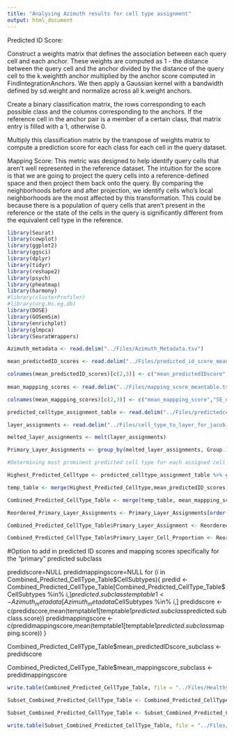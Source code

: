 ```yaml
---
title: "Analysing Azimuth results for cell type assignment"
output: html_document
---
```


Predicted ID Score: 

Construct a weights matrix that defines the association between each query cell and each anchor. These weights are computed as 1 - the distance between the query cell and the anchor divided by the distance of the query cell to the k.weightth anchor multiplied by the anchor score computed in FindIntegrationAnchors. We then apply a Gaussian kernel with a bandwidth defined by sd.weight and normalize across all k.weight anchors.

Create a binary classification matrix, the rows corresponding to each possible class and the columns corresponding to the anchors. If the reference cell in the anchor pair is a member of a certain class, that matrix entry is filled with a 1, otherwise 0.

Multiply this classification matrix by the transpose of weights matrix to compute a prediction score for each class for each cell in the query dataset.


Mapping Score: This metric was designed to help identify query cells that aren't well represented in the reference dataset. The intuition for the score is that we are going to project the query cells into a reference-defined space and then project them back onto the query. By comparing the neighborhoods before and after projection, we identify cells who's local neighborhoods are the most affected by this transformation. This could be because there is a population of query cells that aren't present in the reference or the state of the cells in the query is significantly different from the equivalent cell type in the reference.

```R
library(Seurat)
library(cowplot)
library(ggplot2)
library(ggsci)
library(dplyr)
library(tidyr)
library(reshape2)
library(psych)
library(pheatmap)
library(harmony)
#library(clusterProfiler)
#library(org.Hs.eg.db)
library(DOSE)
library(GOSemSim)
library(enrichplot)
library(glmpca)
library(SeuratWrappers)

Azimuth_metadata <- read.delim("../Files/Azimuth_Metadata.tsv")

mean_predictedID_scores <- read.delim("../Files/predicted_id_score_meantable.tsv")

colnames(mean_predictedID_scores)[c(2,3)] <- c("mean_predictedIDscore","SE_mean_predictedIDscore") 
  
mean_mappping_scores <- read.delim("../Files/mapping_score_meantable.tsv")

colnames(mean_mappping_scores)[c(2,3)] <- c("mean_mappping_score","SE_mean_mappping_score") 

predicted_celltype_assignment_table <- read.delim("../Files/predictedcelltype_compositiontable.tsv")

layer_assignments <- read.delim("../Files/cell_type_to_layer_for_jacob_sc_conts_05202022.csv", sep = ",")

melted_layer_assignments <- melt(layer_assignments)

Primary_Layer_Assignments <- group_by(melted_layer_assignments, Group.1) %>% filter(value == max(value))

```


```R

#Determining most prominent predicted cell type for each assigned cell cluster

Highest_Predicted_Celltype <- predicted_celltype_assignment_table %>% group_by(CellSubtypes) %>% filter(predictedsubclasspercentage == max(predictedsubclasspercentage))

temp_table <- merge(Highest_Predicted_Celltype,mean_predictedID_scores)

Combined_Predicted_CellType_Table <- merge(temp_table, mean_mappping_scores)

Reordered_Primary_Layer_Assignments <- Primary_Layer_Assignments[order(match(Primary_Layer_Assignments$Group.1, Combined_Predicted_CellType_Table$CellSubtypes)),]

Combined_Predicted_CellType_Table$Primary_Layer_Assignment <- Reordered_Primary_Layer_Assignments$variable

Combined_Predicted_CellType_Table$Primary_Layer_Cell_Proportion <- Reordered_Primary_Layer_Assignments$value

```

#Option to add in predicted ID scores and mapping scores specifically for the "primary" predicted subclass

predidscore=NULL
predidmappingscore=NULL
for (i in Combined_Predicted_CellType_Table$CellSubtypes){
  predid <- Combined_Predicted_CellType_Table[Combined_Predicted_CellType_Table$CellSubtypes %in% i,]$predicted.subclass
  temptable1 <- Azimuth_metadata[Azimuth_metadata$CellSubtypes %in% i,]
  predidscore <- c(predidscore,mean(temptable1[temptable1$predicted.subclass %in% predid,]$predicted.subclass.score))
  predidmappingscore <- c(predidmappingscore,mean(temptable1[temptable1$predicted.subclass %in% predid,]$mapping.score))
}


Combined_Predicted_CellType_Table$mean_predictedIDscore_subclass <- predidscore

Combined_Predicted_CellType_Table$mean_mappingscore_subclass <- predidmappingscore
  



```R

write.table(Combined_Predicted_CellType_Table, file = "../Files/HealthyControls_Full_Combined_Predicted_CellType_Table.tsv", quote = FALSE, row.names = FALSE, sep = "\t")

Subset_Combined_Predicted_CellType_Table <- Combined_Predicted_CellType_Table[,c(-6,-8)]

Subset_Combined_Predicted_CellType_Table <- Subset_Combined_Predicted_CellType_Table[,c(1,2,7,3,4,5,6,8)]

write.table(Subset_Combined_Predicted_CellType_Table, file = "../Files/HealthyControls_Combined_Predicted_CellType_Table.tsv", quote = FALSE, row.names = FALSE, sep = "\t")


```








